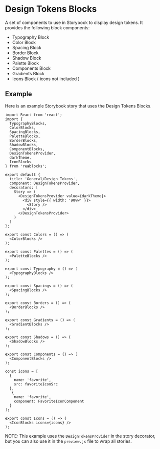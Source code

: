 
<Meta title="Docs/Design Tokens/Blocks" />

# Design Tokens Blocks
A set of components to use in Storybook to display design tokens. It provides
the following block components:

- Typography Block
- Color Block
- Spacing Block
- Border Block
- Shadow Block
- Palette Block
- Components Block
- Gradients Block
- Icons Block ( icons not included )

## Example
Here is an example Storybook story that uses the Design Tokens Blocks.

```tsx
import React from 'react';
import {
  TypographyBlocks,
  ColorBlocks,
  SpacingBlocks,
  PaletteBlocks,
  BorderBlocks,
  ShadowBlocks,
  ComponentBlocks,
  DesignTokensProvider,
  darkTheme,
  IconBlocks
} from 'reablocks';

export default {
  title: 'General/Design Tokens',
  component: DesignTokensProvider,
  decorators: [
    Story => (
      <DesignTokensProvider value={darkTheme}>
        <div style={{ width: '90vw' }}>
          <Story />
        </div>
      </DesignTokensProvider>
    )
  ]
};

export const Colors = () => (
  <ColorBlocks />
);

export const Palettes = () => (
  <PaletteBlocks />
);

export const Typography = () => (
  <TypographyBlocks />
);

export const Spacings = () => (
  <SpacingBlocks />
);

export const Borders = () => (
  <BorderBlocks />
);

export const Gradients = () => (
  <GradientBlocks />
);

export const Shadows = () => (
  <ShadowBlocks />
);

export const Components = () => (
  <ComponentBlocks />
);

const icons = [
  {
    name: 'favorite',
    src: favoriteIconSrc
  },
   {
    name: 'favorite',
    component: FavoriteIconComponent
  }
];

export const Icons = () => (
  <IconBlocks icons={icons} />
);
````

NOTE: This example uses the `DesignTokensProvider` in the story decorator,
but you can also use it in the `preview.js` file to wrap all stories.

